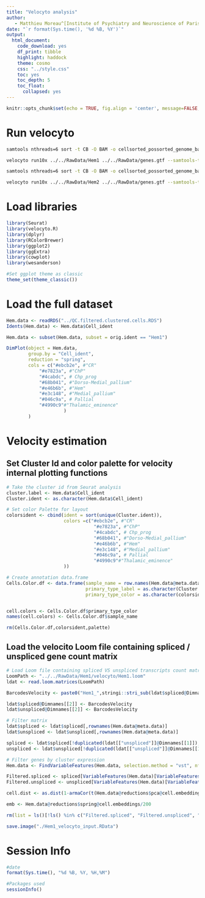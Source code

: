 ```yaml
---
title: "Velocyto analysis"
author:
   - Matthieu Moreau^[Institute of Psychiatry and Neuroscience of Paris, INSERM U1266, 75014, Paris, France, matthieu.moreau@inserm.fr] [![](https://orcid.org/sites/default/files/images/orcid_16x16.png)](https://orcid.org/0000-0002-2592-2373)
date: "`r format(Sys.time(), '%d %B, %Y')`"
output: 
  html_document: 
    code_download: yes
    df_print: tibble
    highlight: haddock
    theme: cosmo
    css: "../style.css"
    toc: yes
    toc_depth: 5
    toc_float:
      collapsed: yes
---
```


```r
knitr::opts_chunk$set(echo = TRUE, fig.align = 'center', message=FALSE, warning=FALSE, cache.lazy = FALSE)
```

# Run velocyto

```bash

samtools nthreads=6 sort -t CB -O BAM -o cellsorted_possorted_genome_bam.bam possorted_genome_bam.bam

velocyto run10x ../../RawData/Hem1 ../../RawData/genes.gtf --samtools-threads 6 --samtools-memory 1000 -vv
```

```bash

samtools nthreads=6 sort -t CB -O BAM -o cellsorted_possorted_genome_bam.bam possorted_genome_bam.bam

velocyto run10x ../../RawData/Hem2 ../../RawData/genes.gtf --samtools-threads 6 --samtools-memory 1000 -vv
```

# Load libraries

```r
library(Seurat)
library(velocyto.R)
library(dplyr)
library(RColorBrewer)
library(ggplot2)
library(ggExtra)
library(cowplot)
library(wesanderson)

#Set ggplot theme as classic
theme_set(theme_classic())
```

# Load the full dataset

```r
Hem.data <- readRDS("../QC.filtered.clustered.cells.RDS")
Idents(Hem.data) <- Hem.data$Cell_ident
```

```r
Hem.data <- subset(Hem.data, subset = orig.ident == "Hem1")
```

```r
DimPlot(object = Hem.data,
        group.by = "Cell_ident",
        reduction = "spring",
        cols = c("#ebcb2e", #"CR"
            "#e7823a", #"ChP"
            "#4cabdc", # Chp_prog
            "#68b041", #"Dorso-Medial_pallium" 
            "#e46b6b", #"Hem" 
            "#e3c148", #"Medial_pallium"
            "#046c9a", # Pallial
            "#4990c9"#"Thalamic_eminence"
                     )
        )
```

# Velocity estimation

## Set Cluster Id and color palette for velocity internal plotting functions

```r
# Take the cluster id from Seurat analysis
cluster.label <- Hem.data$Cell_ident
Cluster.ident <- as.character(Hem.data$Cell_ident)

# Set color Palette for layout
colorsident <- cbind(ident = sort(unique(Cluster.ident)),
                     colors =c("#ebcb2e", #"CR"
                                "#e7823a", #"ChP"
                                "#4cabdc", # Chp_prog
                                "#68b041", #"Dorso-Medial_pallium" 
                                "#e46b6b", #"Hem" 
                                "#e3c148", #"Medial_pallium"
                                "#046c9a", # Pallial
                                "#4990c9"#"Thalamic_eminence"
                     ))

# Create annotation data.frame
Cells.Color.df <- data.frame(sample_name = row.names(Hem.data@meta.data),
                             primary_type_label = as.character(Cluster.ident),
                             primary_type_color = as.character(colorsident[match(Cluster.ident, colorsident[,1]),2]))


cell.colors <- Cells.Color.df$primary_type_color
names(cell.colors) <- Cells.Color.df$sample_name

rm(Cells.Color.df,colorsident,palette)
```

## Load the velocito Loom file containing spliced / unspliced gene count matrix

```r
# Load Loom file containing spliced VS unspliced transcripts count matrices
LoomPath <- "../../RawData/Hem1/velocyto/Hem1.loom" 
ldat <- read.loom.matrices(LoomPath)
```

```r
BarcodesVelocity <- paste0("Hem1_",stringi::stri_sub(ldat$spliced@Dimnames[[2]],6,21))

ldat$spliced@Dimnames[[2]] <- BarcodesVelocity
ldat$unspliced@Dimnames[[2]] <- BarcodesVelocity

# Filter matrix
ldat$spliced <- ldat$spliced[,rownames(Hem.data@meta.data)]
ldat$unspliced <- ldat$unspliced[,rownames(Hem.data@meta.data)]

spliced <- ldat$spliced[!duplicated(ldat[["unspliced"]]@Dimnames[[1]]),]
unspliced <- ldat$unspliced[!duplicated(ldat[["unspliced"]]@Dimnames[[1]]),]
```

```r
# Filter genes by cluster expression
Hem.data <- FindVariableFeatures(Hem.data, selection.method = "vst", nfeatures = 2000)

Filtered.spliced <- spliced[VariableFeatures(Hem.data)[VariableFeatures(Hem.data) %in% rownames(spliced)],]
Filtered.unspliced <- unspliced[VariableFeatures(Hem.data)[VariableFeatures(Hem.data) %in% rownames(unspliced)],]

cell.dist <- as.dist(1-armaCor(t(Hem.data@reductions$pca@cell.embeddings[,1:10])))

emb <- Hem.data@reductions$spring@cell.embeddings/200
```


```r
rm(list = ls()[!ls() %in% c("Filtered.spliced", "Filtered.unspliced", "cell.dist", "emb", "cell.colors")])

save.image("./Hem1_velocyto_input.RData")
```

# Session Info

```r
#date
format(Sys.time(), "%d %B, %Y, %H,%M")

#Packages used
sessionInfo()
```
